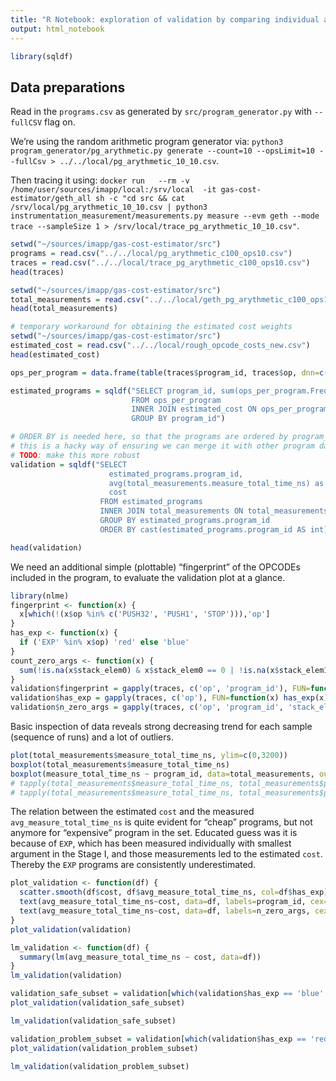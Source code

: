 ```yaml
---
title: "R Notebook: exploration of validation by comparing individual and total measurements; for Gas Cost Estimator"
output: html_notebook
---
```


```r
library(sqldf)
```

## Data preparations

Read in the `programs.csv` as generated by `src/program_generator.py` with `--fullCSV` flag on.

We're using the random arithmetic program generator via: `python3 program_generator/pg_arythmetic.py generate --count=10 --opsLimit=10 --fullCsv > ../../local/pg_arythmetic_10_10.csv`.

Then tracing it using: `docker run   --rm -v /home/user/sources/imapp/local:/srv/local  -it gas-cost-estimator/geth_all sh -c "cd src && cat /srv/local/pg_arythmetic_10_10.csv | python3 instrumentation_measurement/measurements.py measure --evm geth --mode trace --sampleSize 1 > /srv/local/trace_pg_arythmetic_10_10.csv"`.

```r
setwd("~/sources/imapp/gas-cost-estimator/src")
programs = read.csv("../../local/pg_arythmetic_c100_ops10.csv")
traces = read.csv("../../local/trace_pg_arythmetic_c100_ops10.csv")
head(traces)
```
```r
setwd("~/sources/imapp/gas-cost-estimator/src")
total_measurements = read.csv("../../local/geth_pg_arythmetic_c100_ops10.csv")
head(total_measurements)
```

```r
# temporary workaround for obtaining the estimated cost weights
setwd("~/sources/imapp/gas-cost-estimator/src")
estimated_cost = read.csv("../../local/rough_opcode_costs_new.csv")
head(estimated_cost)
```

```r
ops_per_program = data.frame(table(traces$program_id, traces$op, dnn=c("program_id", "op")))

estimated_programs = sqldf("SELECT program_id, sum(ops_per_program.Freq * estimated_cost.min) as cost
                           FROM ops_per_program
                           INNER JOIN estimated_cost ON ops_per_program.op == estimated_cost.op
                           GROUP BY program_id")

# ORDER BY is needed here, so that the programs are ordered by program_id numerically
# this is a hacky way of ensuring we can merge it with other program data like fingerprints
# TODO: make this more robust
validation = sqldf("SELECT
                      estimated_programs.program_id,
                      avg(total_measurements.measure_total_time_ns) as avg_measure_total_time_ns,
                      cost
                    FROM estimated_programs
                    INNER JOIN total_measurements ON total_measurements.program_id == estimated_programs.program_id
                    GROUP BY estimated_programs.program_id
                    ORDER BY cast(estimated_programs.program_id AS int)")

head(validation)
```

We need an additional simple (plottable) "fingerprint" of the OPCODEs included in the program, to evaluate the validation plot at a glance.

```r
library(nlme)
fingerprint <- function(x) {
  x[which(!(x$op %in% c('PUSH32', 'PUSH1', 'STOP'))),'op']
}
has_exp <- function(x) {
  if ('EXP' %in% x$op) 'red' else 'blue'
}
count_zero_args <- function(x) {
  sum(!is.na(x$stack_elem0) & x$stack_elem0 == 0 | !is.na(x$stack_elem1) & x$stack_elem1 == 0 | !is.na(x$stack_elem2) & x$stack_elem2 == 0)
}
validation$fingerprint = gapply(traces, c('op', 'program_id'), FUN=function(x) fingerprint(x), groups=traces$program_id)
validation$has_exp = gapply(traces, c('op'), FUN=function(x) has_exp(x), groups=traces$program_id)
validation$n_zero_args = gapply(traces, c('op', 'program_id', 'stack_elem0', 'stack_elem1', 'stack_elem2'), FUN=function(x) count_zero_args(x), groups=traces$program_id)
```

Basic inspection of data reveals strong decreasing trend for each sample (sequence of runs) and a lot of outliers.

```r
plot(total_measurements$measure_total_time_ns, ylim=c(0,3200))
boxplot(total_measurements$measure_total_time_ns)
boxplot(measure_total_time_ns ~ program_id, data=total_measurements, outline=FALSE)
# tapply(total_measurements$measure_total_time_ns, total_measurements$program_id, hist, probability=T)
# tapply(total_measurements$measure_total_time_ns, total_measurements$program_id, summary)
```

The relation between the estimated `cost` and the measured `avg_measure_total_time_ns` is quite evident for
"cheap" programs, but not anymore for "expensive" program in the set.
Educated guess was it is because of `EXP`, which has been measured individually with smallest argument in the Stage I, and those measurements led to the estimated `cost`.
Thereby the `EXP` programs are consistently underestimated.

```r
plot_validation <- function(df) {
  scatter.smooth(df$cost, df$avg_measure_total_time_ns, col=df$has_exp)
  text(avg_measure_total_time_ns~cost, data=df, labels=program_id, cex=0.6, pos=4, font=2)
  text(avg_measure_total_time_ns~cost, data=df, labels=n_zero_args, cex=0.6, pos=1, font=2)
}
plot_validation(validation)
```

```r
lm_validation <- function(df) {
  summary(lm(avg_measure_total_time_ns ~ cost, data=df))  
}
lm_validation(validation)
```


```r
validation_safe_subset = validation[which(validation$has_exp == 'blue' & validation$n_zero_args == 0),]
plot_validation(validation_safe_subset)
```

```r
lm_validation(validation_safe_subset)
```

```r
validation_problem_subset = validation[which(validation$has_exp == 'red' & validation$n_zero_args != 0),]
plot_validation(validation_problem_subset)
```

```r
lm_validation(validation_problem_subset)
```